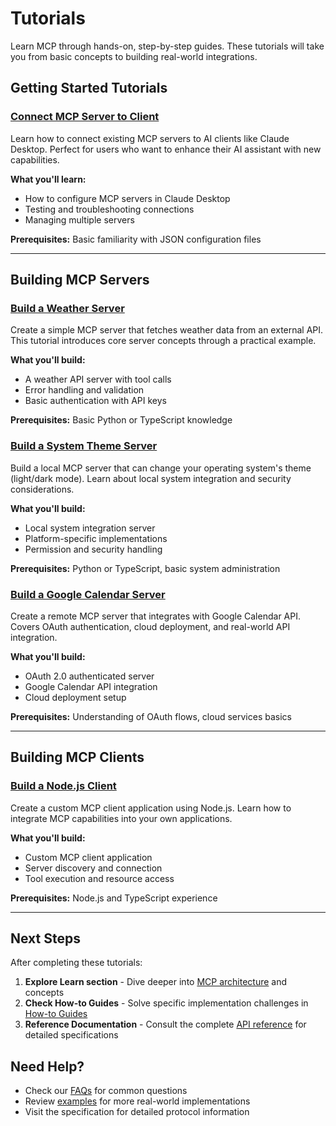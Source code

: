 # Tutorials

Learn MCP through hands-on, step-by-step guides. These tutorials will take you from basic concepts to building real-world integrations.

## Getting Started Tutorials

### [Connect MCP Server to Client](/docs/tutorials/connect-server-client)
Learn how to connect existing MCP servers to AI clients like Claude Desktop. Perfect for users who want to enhance their AI assistant with new capabilities.

**What you'll learn:**
- How to configure MCP servers in Claude Desktop
- Testing and troubleshooting connections
- Managing multiple servers

**Prerequisites:** Basic familiarity with JSON configuration files

---

## Building MCP Servers

### [Build a Weather Server](/docs/tutorials/weather-server)
Create a simple MCP server that fetches weather data from an external API. This tutorial introduces core server concepts through a practical example.

**What you'll build:**
- A weather API server with tool calls
- Error handling and validation
- Basic authentication with API keys

**Prerequisites:** Basic Python or TypeScript knowledge

### [Build a System Theme Server](/docs/tutorials/theme-server)
Build a local MCP server that can change your operating system's theme (light/dark mode). Learn about local system integration and security considerations.

**What you'll build:**
- Local system integration server
- Platform-specific implementations
- Permission and security handling

**Prerequisites:** Python or TypeScript, basic system administration

### [Build a Google Calendar Server](/docs/tutorials/gcal-server)
Create a remote MCP server that integrates with Google Calendar API. Covers OAuth authentication, cloud deployment, and real-world API integration.

**What you'll build:**
- OAuth 2.0 authenticated server
- Google Calendar API integration
- Cloud deployment setup

**Prerequisites:** Understanding of OAuth flows, cloud services basics

---

## Building MCP Clients

### [Build a Node.js Client](/docs/tutorials/building-a-client-node)
Create a custom MCP client application using Node.js. Learn how to integrate MCP capabilities into your own applications.

**What you'll build:**
- Custom MCP client application
- Server discovery and connection
- Tool execution and resource access

**Prerequisites:** Node.js and TypeScript experience

---

## Next Steps

After completing these tutorials:

1. **Explore Learn section** - Dive deeper into [MCP architecture](/docs/learn/architecture) and concepts
2. **Check How-to Guides** - Solve specific implementation challenges in [How-to Guides](/docs/how-to-guides)
3. **Reference Documentation** - Consult the complete [API reference](/docs/reference) for detailed specifications

## Need Help?

- Check our [FAQs](/docs/faqs) for common questions
- Review [examples](/docs/examples) for more real-world implementations
- Visit the specification for detailed protocol information